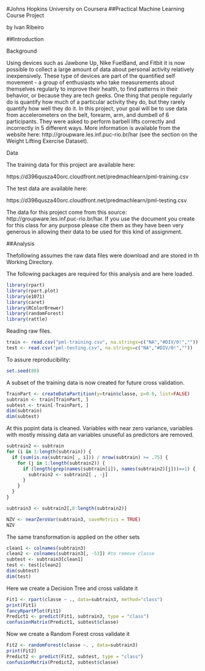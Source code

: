 #Johns Hopkins University on Coursera
##Practical Machine Learning Course Project

by Ivan Ribeiro

##Introduction

Background

Using devices such as Jawbone Up, Nike FuelBand, and Fitbit it is now possible to collect a large amount of data about personal activity relatively inexpensively. These type of devices are part of the quantified self movement - a group of enthusiasts who take measurements about themselves regularly to improve their health, to find patterns in their behavior, or because they are tech geeks. One thing that people regularly do is quantify how much of a particular activity they do, but they rarely quantify how well they do it. In this project, your goal will be to use data from accelerometers on the belt, forearm, arm, and dumbell of 6 participants. They were asked to perform barbell lifts correctly and incorrectly in 5 different ways. More information is available from the website here: http://groupware.les.inf.puc-rio.br/har (see the section on the Weight Lifting Exercise Dataset).

Data

The training data for this project are available here:

https://d396qusza40orc.cloudfront.net/predmachlearn/pml-training.csv

The test data are available here:

https://d396qusza40orc.cloudfront.net/predmachlearn/pml-testing.csv


The data for this project come from this source: http://groupware.les.inf.puc-rio.br/har. If you use the document you create for this class for any purpose please cite them as they have been very generous in allowing their data to be used for this kind of assignment.

##Analysis

Thefollowing assumes the raw data files were download and are stored in th Working Directory.

The following packages are required for this analysis and are here loaded.
```r
library(rpart)
library(rpart.plot)
library(e1071)
library(caret)
library(RColorBrewer)
library(randomForest)
library(rattle)
```

Reading raw files.
```r
train <- read.csv("pml-training.csv", na.strings=c("NA","#DIV/0!",""))
test <- read.csv("pml-testing.csv", na.strings=c("NA","#DIV/0!",""))
```

To assure reproducibility:
```r
set.seed(88)
```

A subset of the training data is now created for future cross validation.
```r
TrainPart <- createDataPartition(y=train$classe, p=0.6, list=FALSE)
subtrain <- train[TrainPart, ]
subtest <- train[-TrainPart, ]
dim(subtrain)
dim(subtest)
```

At this popint data is cleaned. Variables with near zero variance, variables with mostly missing data an variables unuseful as predictors are removed.
```r
subtrain2 <- subtrain
for (i in 1:length(subtrain)) {
  if (sum(is.na(subtrain[ , i])) / nrow(subtrain) >= .75) {
    for (j in 1:length(subtrain2)) {
      if (length(grep(names(subtrain[i]), names(subtrain2)[j]))==1) {
        subtrain2 <- subtrain2[ , -j]
      }
    }
  }
}

subtrain3 <- subtrain2[,8:length(subtrain2)]

NZV <- nearZeroVar(subtrain3, saveMetrics = TRUE)
NZV
```

The same transformation is applied on the other sets
```r
clean1 <- colnames(subtrain3)
clean2 <- colnames(subtrain3[, -53]) #to remove classe
subtest <- subtrain3[clean1]
test <- test[clean2]
dim(subtest)
dim(test)
```

Here we create a Decision Tree and cross validate it
```r
Fit1 <- rpart(classe ~ ., data=subtrain3, method="class")
print(Fit1)
fancyRpartPlot(Fit1)
Predict1 <- predict(Fit1, subtrain3, type = "class")
confusionMatrix(Predict1, subtest$classe)
```

Now we create a Random Forest cross validate it
```r
Fit2 <- randomForest(classe ~. , data=subtrain3)
print(Fit2)
Predict2 <- predict(Fit2, subtest, type = "class")
confusionMatrix(Predict2, subtest$classe)
```


